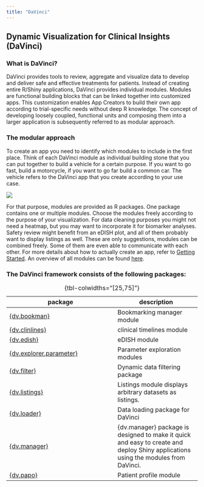 ```yaml
---
title: "DaVinci"
---
```


## Dynamic Visualization for Clinical Insights (DaVinci)

### What is DaVinci?

DaVinci provides tools to review, aggregate and visualize data to develop and deliver safe and effective treatments for patients. Instead of creating entire R/Shiny applications, DaVinci provides individual modules. Modules are functional building blocks that can be linked together into customized apps. This customization enables App Creators to build their own app according to trial-specific needs without deep R knowledge. The concept of developing loosely coupled, functional units and composing them into a larger application is subsequently referred to as modular approach.

### The modular approach

To create an app you need to identify which modules to include in the first place. Think of each DaVinci module as individual building stone that you can put together to build a vehicle for a certain purpose. If you want to go fast, build a motorcycle, if you want to go far build a common car. The vehicle refers to the DaVinci app that you create according to your use case.

![](quarto/images/building_blocks.png){fig-align="center"}


For that purpose, modules are provided as R packages. One package contains one or multiple modules. Choose the modules freely according to the purpose of your visualization. For data cleaning purposes you might not need a heatmap, but you may want to incorporate it for biomarker analyses. Safety review might benefit from an eDISH plot, and all of them probably want to display listings as well. These are only suggestions, modules can be combined freely. Some of them are even able to communicate with each other. 
For more details about how to actually create an app, refer to [Getting Started](quarto/getting_started.qmd). An overview of all modules can be found [here](quarto/modules.qmd). 


### The DaVinci framework consists of the following packages:  


|   package       | description |
|-----------------|-------------|
|[{dv.bookman}](https://boehringer-ingelheim.github.io/dv.bookman/){target="_blank"}| Bookmarking manager module |
|[{dv.clinlines}](https://boehringer-ingelheim.github.io/dv.clinlines/){target="_blank"}| clinical timelines module|
|[{dv.edish}](https://boehringer-ingelheim.github.io/dv.edish/){target="_blank"}| eDISH module |
|[{dv.explorer.parameter}](https://boehringer-ingelheim.github.io/dv.explorer.parameter/){target="_blank"}| Parameter exploration modules |
|[{dv.filter}](https://boehringer-ingelheim.github.io/dv.filter/){target="_blank"}| Dynamic data filtering package |
|[{dv.listings}](https://boehringer-ingelheim.github.io/dv.listings/){target="_blank"}| Listings module displays arbitrary datasets as listings. |
|[{dv.loader}](https://boehringer-ingelheim.github.io/dv.loader/){target="_blank"}| Data loading package for DaVinci |
|[{dv.manager}](https://boehringer-ingelheim.github.io/dv.manager/){target="_blank"}| {dv.manager} package is designed to make it quick and easy to create and deploy Shiny applications using the modules from DaVinci. |
|[{dv.papo}](https://boehringer-ingelheim.github.io/dv.papo/){target="_blank"}| Patient profile module |
: {tbl-colwidths="[25,75]"}
